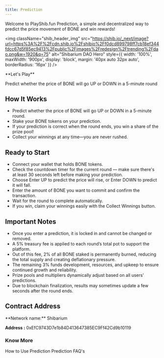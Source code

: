 ```yaml
---
title: Prediction
---
```


Welcome to PlayShib.fun Prediction, a simple and decentralized way to predict the price movement of BONE and win rewards!

<img
  className="shib_header_img"
  src="https://shib.io/_next/image?url=https%3A%2F%2Fcdn.shib.io%2Fshibio%2Ff0dcd899798ff7cb18ef344fdcc67d5f85ec9413%2Fpublic%2Fimages%2Fredesign%2Ftrending%2Fdao.png&w=1920&q=75"
  alt="Shibarium DAO Hero"
  style={{ width: '100%', maxWidth: '900px', display: 'block', margin: '40px auto 32px auto', borderRadius: '16px' }}
/>


<Tip>
**Let's Play**

Predict whether the price of BONE will go UP or DOWN in a 5-minute round
</Tip>

## How It Works

- Predict whether the price of BONE will go UP or DOWN in a 5-minute round.
- Stake your BONE tokens on your prediction.
- If your prediction is correct when the round ends, you win a share of the prize pool!
- Collect your winnings at any time—you are never rushed.

## Ready to Start

- Connect your wallet that holds BONE tokens.
- Check the countdown timer for the current round — make sure there's at least 30 seconds left before making your prediction.
- Choose Enter UP to predict the price will rise, or Enter DOWN to predict it will fall.
- Enter the amount of BONE you want to commit and confirm the transaction.
- Wait for the round to complete automatically.
- If you win, claim your winnings easily with the Collect Winnings button.

## Important Notes

- Once you enter a prediction, it is locked in and cannot be changed or removed.
- A 5% treasury fee is applied to each round’s total pot to support the platform.
- Out of this fee, 2% of all BONE staked is permanently burned, reducing the total supply and creating deflationary pressure.
- The remaining 3% funds development, resources, and upkeep to ensure continued growth and reliability.
- Prize pools and multipliers dynamically adjust based on all users' predictions.
- Due to blockchain finalization, results may sometimes update a few seconds after the round ends.

## Contract Address

<CardGroup cols={1}>
**Network name:** Shibarium

**Address :** 0xEfC9743D7e1b84D413647385EC9Ff42Cd9b10119
</CardGroup>


### Know More

<CardGroup cols={2}>
  <Card title="How To" icon="window" href="prediction-guide">
    How to Use Prediction
  </Card>
  <Card title="FAQ" icon="coins" href="prediction-faq">
    Prediction FAQ's
  </Card>
</CardGroup>



